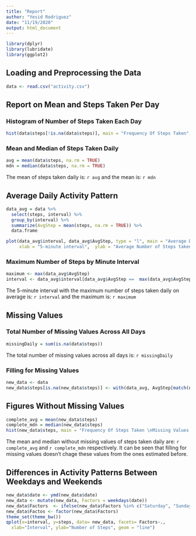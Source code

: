 ```yaml
---
title: "Report"
author: "Yesid Rodriguez"
date: "11/19/2020"
output: html_document
---
```


```r
library(dplyr)
library(lubridate)
library(ggplot2)
```


## Loading and Preprocessing the Data

```r
data <- read.csv("activity.csv")
```

## Report on Mean and Steps Taken Per Day

### Histogram of Number of Steps Taken Each Day

```r
hist(data$steps[!is.na(data$steps)], main = "Frequency Of Steps Taken", xlab = "Steps/day")
```

### Mean and Median of Steps Taken Daily


```r
avg = mean(data$steps, na.rm = TRUE)
mdn = median(data$steps, na.rm = TRUE)
```
The mean of steps taken daily is: `r avg` and the mean is: `r mdn`


## Average Daily Activity Pattern

```r
data_avg = data %>% 
  select(steps, interval) %>%
  group_by(interval) %>%
  summarize(AvgStep = mean(steps, na.rm = TRUE)) %>%
  data.frame

plot(data_avg$interval, data_avg$AvgStep, type = "l", main = "Average Daily Activity Pattern", 
     xlab = "5-minute interval",  ylab = "Average Number of Steps taken")

```


### Maximum Number of Steps by Minute Interval


```r
maximum <- max(data_avg$AvgStep)
interval <- data_avg$interval[data_avg$AvgStep ==  max(data_avg$AvgStep)]
```

The 5-minute interval with the maximum number of steps taken daily on average is: `r interval` and the maximum is: `r maximum`

## Missing Values

### Total Number of Missing Values Across All Days

```r
missingDaily = sum(is.na(data$steps))
```

The total number of missing values across all days is: `r missingDaily`

### Filling for Missing Values


```r
new_data <- data
new_data$steps[is.na(new_data$steps)] <- with(data_avg, AvgStep[match(new_data$interval, interval)])
```

## Figures Without Missing Values


```r
complete_avg = mean(new_data$steps)
complete_mdn = median(new_data$steps)
hist(new_data$steps, main = "Frequency Of Steps Taken \nMissing Values Filled", xlab = "Steps/day")
```




The mean and median without missing values of steps taken daily are: `r complete_avg` and `r complete_mdn` respectively. It can be seen that filling for missing values doesn't chage these values from the ones estimated before.

## Differences in Activity Patterns Between Weekdays and Weekends

```r
new_data$date <- ymd(new_data$date)
new_data <- mutate(new_data, Factors = weekdays(date))
new_data$Factors  <- ifelse(new_data$Factors %in% c("Saturday", "Sunday"), "Weekends", "Weekdays")
new_data$Factos <- factor(new_data$Factors)
theme_set(theme_bw())
qplot(x=interval, y=steps, data= new_data, facets= Factors~.,
  xlab="Interval", ylab="Number of Steps", geom = "line")
```